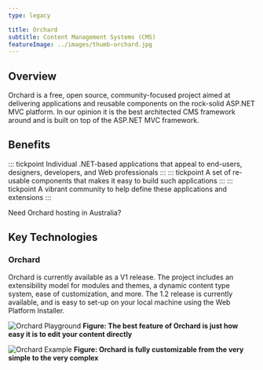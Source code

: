 ---
type: legacy

title: Orchard
subtitle: Content Management Systems (CMS)
featureImage: ../images/thumb-orchard.jpg
---

## Overview

Orchard is a free, open source, community-focused project aimed at delivering applications and reusable components on the rock-solid ASP.NET MVC platform. In our opinion it is the best architected CMS framework around and is built on top of the ASP.NET MVC framework.

## Benefits
::: tickpoint
Individual .NET-based applications that appeal to end-users, designers, developers, and Web professionals
:::
::: tickpoint
A set of re-usable components that makes it easy to build such applications
:::
::: tickpoint
A vibrant community to help define these applications and extensions
:::

Need Orchard hosting in Australia?

## Key Technologies
### Orchard
Orchard is currently available as a V1 release. The project includes an extensibility model for modules and themes, a dynamic content type system, ease of customization, and more. The 1.2 release is currently available, and is easy to set-up on your local machine using the Web Platform Installer.

![Orchard Playground](./orchard-best-feature.jpg)
**Figure: The best feature of Orchard is just how easy it is to edit your content directly**

![Orchard Example](./orchard-fully-customizable.jpg)
**Figure: Orchard is fully customizable from the very simple to the very complex**